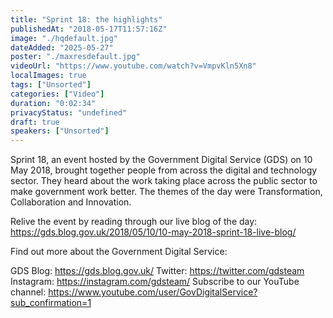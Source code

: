 ```yaml
---
title: "Sprint 18: the highlights"
publishedAt: "2018-05-17T11:57:16Z"
image: "./hqdefault.jpg"
dateAdded: "2025-05-27"
poster: "./maxresdefault.jpg"
videoUrl: "https://www.youtube.com/watch?v=VmpvKln5Xn8"
localImages: true
tags: ["Unsorted"]
categories: ["Video"]
duration: "0:02:34"
privacyStatus: "undefined"
draft: true
speakers: ["Unsorted"]
---
```

Sprint 18, an event hosted by the Government Digital Service (GDS) on 10 May 2018,  brought together people from across the digital and technology sector. They heard about the work taking place across the public sector to make government work better. The themes of the day were Transformation, Collaboration and Innovation.

Relive the event by reading through our live blog of the day:
https://gds.blog.gov.uk/2018/05/10/10-may-2018-sprint-18-live-blog/ 

Find out more about the Government Digital Service:

GDS Blog: https://gds.blog.gov.uk/
Twitter: https://twitter.com/gdsteam 
Instagram: https://instagram.com/gdsteam/ 
Subscribe to our YouTube channel: 
https://www.youtube.com/user/GovDigitalService?sub_confirmation=1
